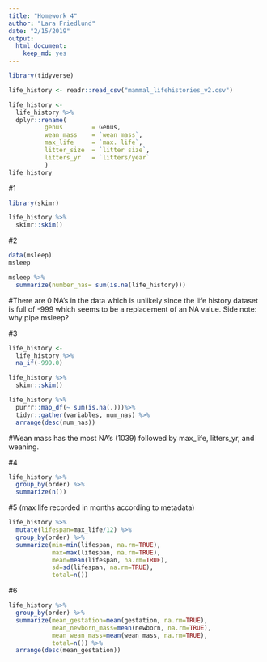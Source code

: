 ```yaml
---
title: "Homework 4"
author: "Lara Friedlund"
date: "2/15/2019"
output: 
  html_document: 
    keep_md: yes
---
```

```r
library(tidyverse)
```
```r
life_history <- readr::read_csv("mammal_lifehistories_v2.csv")
```
```r
life_history <- 
  life_history %>% 
  dplyr::rename(
          genus        = Genus,
          wean_mass    = `wean mass`,
          max_life     = `max. life`,
          litter_size  = `litter size`,
          litters_yr   = `litters/year`
          )
life_history
```

#1
```r
library(skimr)
```
```r
life_history %>% 
  skimr::skim()
```

#2
```r
data(msleep)
msleep
```

```r
msleep %>% 
  summarize(number_nas= sum(is.na(life_history)))
```
#There are 0 NA's in the data which is unlikely since the life history dataset is full of -999 which seems to be a replacement of an NA value. Side note: why pipe msleep?

#3
```r
life_history <- 
  life_history %>% 
  na_if(-999.0)
```

```r
life_history %>% 
  skimr::skim()
```

```r
life_history %>%
  purrr::map_df(~ sum(is.na(.)))%>% 
  tidyr::gather(variables, num_nas) %>% 
  arrange(desc(num_nas))
```
#Wean mass has the most NA's (1039) followed by max_life, litters_yr, and weaning.

#4
```r
life_history %>%
  group_by(order) %>% 
  summarize(n())
```

#5 (max life recorded in months according to metadata)
```r
life_history %>%
  mutate(lifespan=max_life/12) %>% 
  group_by(order) %>%
  summarize(min=min(lifespan, na.rm=TRUE),
            max=max(lifespan, na.rm=TRUE),
            mean=mean(lifespan, na.rm=TRUE),
            sd=sd(lifespan, na.rm=TRUE),
            total=n())
```

#6
```r
life_history %>% 
  group_by(order) %>% 
  summarize(mean_gestation=mean(gestation, na.rm=TRUE),
            mean_newborn_mass=mean(newborn, na.rm=TRUE),
            mean_wean_mass=mean(wean_mass, na.rm=TRUE),
            total=n()) %>% 
  arrange(desc(mean_gestation))
```


